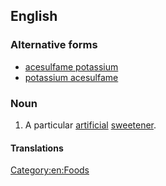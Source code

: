 ==English==
{{wikipedia}}

===Alternative forms===
* [[acesulfame potassium]]
* [[potassium acesulfame]]

===Noun===
{{en-noun|-|head=[[acesulfame]] [[K]]}}

# A particular [[artificial]] [[sweetener]].

====Translations====
{{trans-top|artificial sweetener}}
{{trans-mid}}
{{trans-bottom}}

[[Category:en:Foods]]